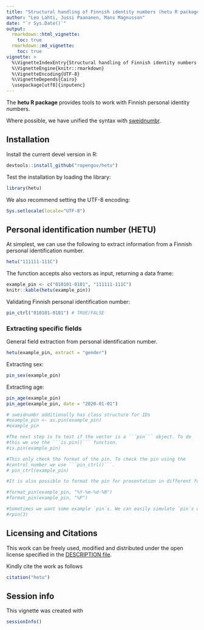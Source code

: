 ```yaml
---
title: "Structural handling of Finnish identity numbers (hetu R package)"
author: "Leo Lahti, Jussi Paananen, Mans Magnusson"
date: "`r Sys.Date()`"
output:
  rmarkdown::html_vignette:
    toc: true
  rmarkdown::md_vignette:
    toc: true    
vignette: >
  %\VignetteIndexEntry{Structural handling of Finnish identity numbers (hetu R package)}
  %\VignetteEngine{knitr::rmarkdown}
  %\VignetteEncoding{UTF-8}
  %\VignetteDepends{Cairo}
  \usepackage[utf8]{inputenc}  
---
```


The **hetu R package** provides tools to work with Finnish personal identity numbers.

Where possible, we have unified the syntax with [sweidnumbr](https://github.com/rOpenGov/sweidnumbr).



## Installation

Install the current devel version in R:

```r
devtools::install_github("ropengov/hetu")
```

Test the installation by loading the library:

```r
library(hetu)
```

We also recommend setting the UTF-8 encoding:

```r
Sys.setlocale(locale="UTF-8") 
```


## Personal identification number (HETU)

At simplest, we can use the following to extract information from a Finnish personal identification number.

```r
hetu("111111-111C")
```

The function accepts also vectors as input, returning a data frame:

```r
example_pin <- c("010101-0101", "111111-111C")
knitr::kable(hetu(example_pin))
```

Validating Finnish personal identification number:

```r
pin_ctrl("010101-0101") # TRUE/FALSE 
```


### Extracting specific fields

General field extraction from personal identification number.

```r
hetu(example_pin, extract = "gender")
```

Extracting sex:

```r
pin_sex(example_pin)
```


Extracting age:

```r
pin_age(example_pin)
pin_age(example_pin, date = "2020-01-01")
```


```r
# sweidnumbr additionally has class structure for IDs
#example_pin <- as.pin(example_pin)
#example_pin

#The next step is to test if the vector is a ```pin``` object. To do
#this we use the ```is.pin()``` function.
#is.pin(example_pin)

#This only check the format of the pin. To check the pin using the
#control number we use ```pin_ctrl()```.
# pin_ctrl(example_pin)

#It is also possible to format the pin for presentation in different forms. (Note however that #the output of `format_pin` is just a character and no longer a `pin` object):

#format_pin(example_pin, "%Y-%m-%d-%N")
#format_pin(example_pin, "%P")

#Sometimes we want some example `pin`s. We can easily simulate `pin`s using `rpin()`:
#rpin(3)

```



## Licensing and Citations

This work can be freely used, modified and distributed under the open license specified in the [DESCRIPTION file](https://github.com/MansMeg/hetu/blob/master/DESCRIPTION).

Kindly cite the work as follows

```r
citation("hetu")
```



## Session info

This vignette was created with

```r
sessionInfo()
```
